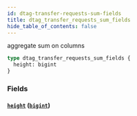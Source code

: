 ```yaml
---
id: dtag-transfer-requests-sum-fields
title: dtag_transfer_requests_sum_fields
hide_table_of_contents: false
---
```


aggregate sum on columns

```graphql
type dtag_transfer_requests_sum_fields {
  height: bigint
}
```

### Fields

#### [`height`](#) ([`bigint`](/07-graphql/scalars/bigint))
